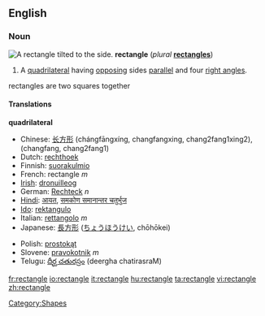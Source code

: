 {{wikipedia}}

==English==

===Noun===
[[Image:Geometry Rectangle.png|thumb|right|A rectangle tilted to the side.]]
'''rectangle''' (''plural'' '''[[rectangles]]''')
# {{geometry}} A [[quadrilateral]] having [[opposing]] sides [[parallel]] and four [[right angle]]s.

rectangles are two squares together

====Translations====
'''quadrilateral'''
{{top}}
*Chinese: [[长方形]] (chángfāngxíng, changfangxing, chang2fang1xing2), (changfang, chang2fang1)
*Dutch: [[rechthoek]]
*Finnish: [[suorakulmio]]
*French: rectangle ''m''
*[[Irish]]: [[dronuilleog]]
*German: [[Rechteck]] ''n''
*[[Hindi]]: [[आयत]], [[समकोण समानान्तर चतुर्भुज]]
*[[Ido]]: [[rektangulo]]
*Italian: [[rettangolo]] ''m''
*Japanese: [[長方形]] ([[ちょうほうけい]], chōhōkei)
{{mid}}
*Polish: [[prostokąt]]
*Slovene: [[pravokotnik]] ''m''
*Telugu: [[దీర్ఘ చతురస్రం]] (deergha chatirasraM)
{{bottom}}

[[Category:Shapes]]

[[fr:rectangle]]
[[io:rectangle]]
[[it:rectangle]]
[[hu:rectangle]]
[[ta:rectangle]]
[[vi:rectangle]]
[[zh:rectangle]]